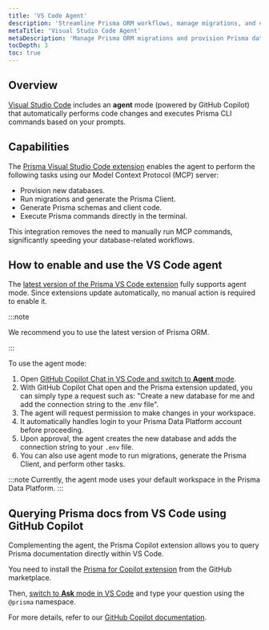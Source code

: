 ```yaml
---
title: 'VS Code Agent' 
description: 'Streamline Prisma ORM workflows, manage migrations, and create databases directly in Visual Studio Code using the Prisma Agent.' 
metaTitle: 'Visual Studio Code Agent' 
metaDescription: 'Manage Prisma ORM migrations and provision Prisma databases efficiently within Visual Studio Code using the Prisma Agent.' 
tocDepth: 3 
toc: true
---
```


## Overview

[Visual Studio Code](https://code.visualstudio.com/docs/copilot/chat/chat-agent-mode) includes an **agent** mode (powered by GitHub Copilot) that automatically performs code changes and executes Prisma CLI commands based on your prompts.

## Capabilities

The [Prisma Visual Studio Code extension](https://marketplace.visualstudio.com/items?itemName=Prisma.prisma) enables the agent to perform the following tasks using our Model Context Protocol (MCP) server:

- Provision new databases.
- Run migrations and generate the Prisma Client.
- Generate Prisma schemas and client code.
- Execute Prisma commands directly in the terminal.

This integration removes the need to manually run MCP commands, significantly speeding your database-related workflows.

## How to enable and use the VS Code agent

The [latest version of the Prisma VS Code extension](https://marketplace.visualstudio.com/items?itemName=Prisma.prisma) fully supports agent mode. Since extensions update automatically, no manual action is required to enable it.

:::note

We recommend you to use the latest version of Prisma ORM.

:::

To use the agent mode:

1.  Open [GitHub Copilot Chat in VS Code and switch to **Agent** mode](https://code.visualstudio.com/docs/copilot/chat/chat-agent-mode#_use-agent-mode).
2.  With GitHub Copilot Chat open and the Prisma extension updated, you can simply type a request such as: "Create a new database for me and add the connection string to the .env file".
3.  The agent will request permission to make changes in your workspace.
4.  It automatically handles login to your Prisma Data Platform account before proceeding.
5.  Upon approval, the agent creates the new database and adds the connection string to your `.env` file.
6.  You can also use agent mode to run migrations, generate the Prisma Client, and perform other tasks.

:::note
Currently, the agent mode uses your default workspace in the Prisma Data Platform.
:::

## Querying Prisma docs from VS Code using GitHub Copilot

Complementing the agent, the Prisma Copilot extension allows you to query Prisma documentation directly within VS Code.

You need to install the [Prisma for Copilot extension](https://marketplace.visualstudio.com/items?itemName=Prisma.prisma) from the GitHub marketplace.

Then, [switch to **Ask** mode in VS Code](https://code.visualstudio.com/docs/copilot/chat/chat-ask-mode) and type your question using the `@prisma` namespace.

For more details, refer to our [GitHub Copilot documentation](/orm/more/ai-tools/github-copilot).